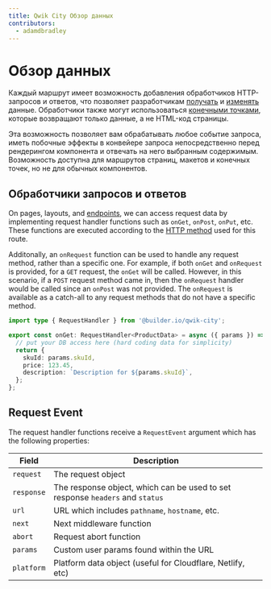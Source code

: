 ```yaml
---
title: Qwik City Обзор данных
contributors:
  - adamdbradley
---
```


# Обзор данных

Каждый маршрут имеет возможность добавления обработчиков HTTP-запросов и ответов, что позволяет разработчикам [получать](../retrieve/index.mdx) и [изменять](../modify/index.mdx) данные. Обработчики также могут использоваться [конечными точками](../endpoints/index.mdx), которые возвращают только данные, а не HTML-код страницы.

Эта возможность позволяет вам обрабатывать любое событие запроса, иметь побочные эффекты в конвейере запроса непосредственно перед рендерингом компонента и отвечать на него выбранным содержимым. Возможность доступна для маршрутов страниц, макетов и конечных точек, но не для обычных компонентов.

## Обработчики запросов и ответов

On pages, layouts, and [endpoints](../endpoints/index.mdx), we can access request data by implementing request handler functions such as `onGet`, `onPost`, `onPut`, etc. These functions are executed according to the [HTTP method](https://developer.mozilla.org/en-US/docs/Web/HTTP/Methods) used for this route.

Additonally, an `onRequest` function can be used to handle any request method, rather than a specific one. For example, if both `onGet` and `onRequest` is provided, for a `GET` request, the `onGet` will be called. However, in this scenario, if a `POST` request method came in, then the `onRequest` handler would be called since an `onPost` was not provided.
The `onRequest` is available as a catch-all to any request methods that do not have a specific method.

```typescript
import type { RequestHandler } from '@builder.io/qwik-city';

export const onGet: RequestHandler<ProductData> = async ({ params }) => {
  // put your DB access here (hard coding data for simplicity)
  return {
    skuId: params.skuId,
    price: 123.45,
    description: `Description for ${params.skuId}`,
  };
};
```

## Request Event

The request handler functions receive a `RequestEvent` argument which has the following properties:

| Field      | Description                                                                   |
| ---------- | ----------------------------------------------------------------------------- |
| `request`  | The request object                                                            |
| `response` | The response object, which can be used to set response `headers` and `status` |
| `url`      | URL which includes `pathname`, `hostname`, etc.                               |
| `next`     | Next middleware function                                                      |
| `abort`    | Request abort function                                                        |
| `params`   | Custom user params found within the URL                                       |
| `platform` | Platform data object (useful for Cloudflare, Netlify, etc)                    |
